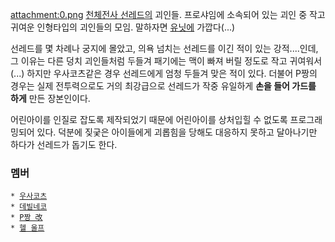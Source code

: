 attachment:0.png
[[천체전사 선레드]]의 괴인들. 프로샤임에 소속되어 있는 괴인 중 작고 귀여운 인형타입의 괴인들의 모임. 말하자면 [[유닛]]에 가깝다(...)

선레드를 몇 차례나 궁지에 몰았고, 의욕 넘치는 선레드를 이긴 적이 있는 강적....인데, 그 이유는 다른 덩치 괴인들처럼 두들겨 패기에는 맥이 빠져 버릴 정도로 작고 귀여워서(...) 하지만 우사코츠같은 경우 선레드에게 엄청 두들겨 맞은 적이 있다. 더불어 P짱의 경우는 실제 전투력으로도 거의 최강급으로 선레드가 작중 유일하게 '''손을 들어 가드를 하게''' 만든 장본인이다.

어린아이를 인질로 잡도록 제작되었기 때문에 어린아이를 상처입힐 수 없도록 프로그래밍되어 있다. 덕분에 짖궂은 아이들에게 괴롭힘을 당해도 대응하지 못하고 달아나기만 하다가 선레드가 돕기도 한다.

=== 멤버 ===
 * [[우사코츠]]
 * [[데빌네코]] 
 * [[P짱 改]]
 * [[헬 울프]]
